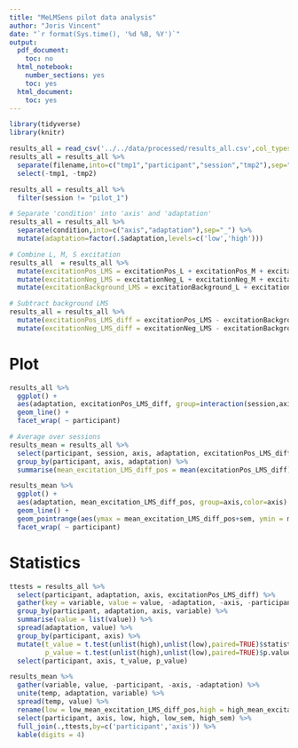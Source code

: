 ```yaml
---
title: "MeLMSens pilot data analysis"
author: "Joris Vincent"
date: "`r format(Sys.time(), '%d %B, %Y')`"
output:
  pdf_document:
    toc: no
  html_notebook:
    number_sections: yes
    toc: yes
  html_document:
    toc: yes
---
```

```r
library(tidyverse)
library(knitr)
```
```r
results_all = read_csv('../../data/processed/results_all.csv',col_types=cols())
results_all = results_all %>%
  separate(filename,into=c("tmp1","participant","session","tmp2"),sep="-") %>%
  select(-tmp1, -tmp2)

results_all = results_all %>%
  filter(session != "pilot_1")

# Separate 'condition' into 'axis' and 'adaptation'
results_all = results_all %>%
  separate(condition,into=c("axis","adaptation"),sep="_") %>%
  mutate(adaptation=factor(.$adaptation,levels=c('low','high')))
```

```r
# Combine L, M, S excitation
results_all  = results_all %>%
  mutate(excitationPos_LMS = excitationPos_L + excitationPos_M + excitationPos_S) %>%
  mutate(excitationNeg_LMS = excitationNeg_L + excitationNeg_M + excitationNeg_S) %>%
  mutate(excitationBackground_LMS = excitationBackground_L + excitationBackground_M + excitationBackground_S)

# Subtract background LMS
results_all = results_all %>%
  mutate(excitationPos_LMS_diff = excitationPos_LMS - excitationBackground_LMS) %>%
  mutate(excitationNeg_LMS_diff = excitationNeg_LMS - excitationBackground_LMS)
```
# Plot
```r
results_all %>%
  ggplot() +
  aes(adaptation, excitationPos_LMS_diff, group=interaction(session,axis),color=axis) +
  geom_line() +
  facet_wrap( ~ participant)
```

```r
# Average over sessions
results_mean = results_all %>% 
  select(participant, session, axis, adaptation, excitationPos_LMS_diff, excitationNeg_LMS_diff) %>%
  group_by(participant, axis, adaptation) %>%
  summarise(mean_excitation_LMS_diff_pos = mean(excitationPos_LMS_diff), sem = sd(excitationPos_LMS_diff)/sqrt(n()))
```
```r
results_mean %>%
  ggplot() +
  aes(adaptation, mean_excitation_LMS_diff_pos, group=axis,color=axis) +
  geom_line() +
  geom_pointrange(aes(ymax = mean_excitation_LMS_diff_pos+sem, ymin = mean_excitation_LMS_diff_pos-sem)) +
  facet_wrap( ~ participant)
```

# Statistics
```r
ttests = results_all %>% 
  select(participant, adaptation, axis, excitationPos_LMS_diff) %>%
  gather(key = variable, value = value, -adaptation, -axis, -participant) %>%
  group_by(participant, adaptation, axis, variable) %>%
  summarise(value = list(value)) %>%
  spread(adaptation, value) %>%
  group_by(participant, axis) %>%
  mutate(t_value = t.test(unlist(high),unlist(low),paired=TRUE)$statistic,
         p_value = t.test(unlist(high),unlist(low),paired=TRUE)$p.value) %>%
  select(participant, axis, t_value, p_value)

results_mean %>% 
  gather(variable, value, -participant, -axis, -adaptation) %>%
  unite(temp, adaptation, variable) %>%
  spread(temp, value) %>%
  rename(low = low_mean_excitation_LMS_diff_pos,high = high_mean_excitation_LMS_diff_pos) %>%
  select(participant, axis, low, high, low_sem, high_sem) %>%
  full_join(.,ttests,by=c('participant','axis')) %>%
  kable(digits = 4)
```